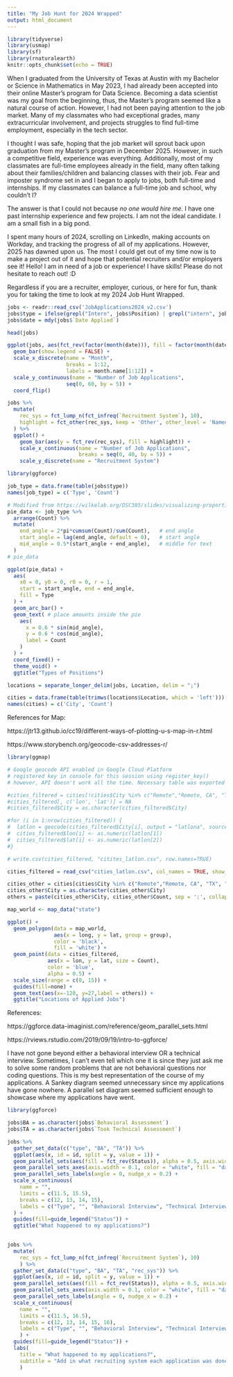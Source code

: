 ```yaml
---
title: "My Job Hunt for 2024 Wrapped"
output: html_document
---
```


```r
library(tidyverse)
library(usmap)
library(sf)
library(rnaturalearth)
knitr::opts_chunk$set(echo = TRUE)
```

When I graduated from the University of Texas at Austin with my Bachelor or Science in Mathematics in May 2023, I had already been accepted into their online Master's program for Data Science. Becoming a data scientist was my goal from the beginning, thus, the Master's program seemed like a natural course of action. However, I had not been paying attention to the job market. Many of my classmates who had exceptional grades, many extracurricular involvement, and projects struggles to find full-time employment, especially in the tech sector. 

I thought I was safe, hoping that the job market will sprout back upon graduation from my Master's program in December 2025. However, in such a competitive field, experience was everything. Additionally, most of my classmates are full-time employees already in the field, many often talking about their families/children and balancing classes with their job. Fear and imposter syndrome set in and I began to apply to jobs, both full-time and internships. If my classmates can balance a full-time job and school, why couldn't I?

The answer is that I could not because *no one would hire me*. I have one past internship experience and few projects. I am not the ideal candidate. I am a small fish in a big pond. 

I spent many hours of 2024, scrolling on LinkedIn, making accounts on Workday, and tracking the progress of all of my applications. However, 2025 has dawned upon us. The most I could get out of my time now is to make a project out of it and hope that potential recruiters and/or employers see it! Hello! I am in need of a job or experience! I have skills! Please do not hesitate to reach out! :D 

Regardless if you are a recruiter, employer, curious, or here for fun, thank you for taking the time to look at my 2024 Job Hunt Wrapped. 

```r
jobs <- readr::read_csv('JobApplications2024_v2.csv')
jobs$type = ifelse(grepl("Intern", jobs$Position) | grepl("intern", jobs$Position), "Internship", "Full time")
jobs$date = mdy(jobs$`Date Applied`)

head(jobs)
```

```r
ggplot(jobs, aes(fct_rev(factor(month(date))), fill = factor(month(date)))) +
  geom_bar(show.legend = FALSE) + 
  scale_x_discrete(name = "Month",
                   breaks = 1:12, 
                   labels = month.name[1:12]) +
  scale_y_continuous(name = "Number of Job Applications",
                   seq(0, 60, by = 5)) +
  coord_flip() 
```

```r
jobs %>%
  mutate(
    rec_sys = fct_lump_n(fct_infreq(`Recruitment System`), 10),
    highlight = fct_other(rec_sys, keep = 'Other', other_level = 'Named')
  ) %>%
  ggplot() +
    geom_bar(aes(y = fct_rev(rec_sys), fill = highlight)) + 
    scale_x_continuous(name = "Number of Job Applications",
                       breaks = seq(0, 40, by = 5)) + 
    scale_y_discrete(name = "Recruitment System")
```

```r
library(ggforce)

job_type = data.frame(table(jobs$type))
names(job_type) = c('Type', 'Count')

# Modified from https://wilkelab.org/DSC385/slides/visualizing-proportions.html
pie_data <- job_type %>%
  arrange(Count) %>% 
  mutate(
    end_angle = 2*pi*cumsum(Count)/sum(Count),   # end angle 
    start_angle = lag(end_angle, default = 0),   # start angle
    mid_angle = 0.5*(start_angle + end_angle),   # middle for text
  )
# pie_data

ggplot(pie_data) +
  aes(
    x0 = 0, y0 = 0, r0 = 0, r = 1,
    start = start_angle, end = end_angle,
    fill = Type
  ) +
  geom_arc_bar() +
  geom_text( # place amounts inside the pie
    aes(
      x = 0.6 * sin(mid_angle),
      y = 0.6 * cos(mid_angle),
      label = Count
    )
  ) +
  coord_fixed() +
  theme_void() +
  ggtitle("Types of Positions")
```

```r
locations = separate_longer_delim(jobs, Location, delim = ";")

cities = data.frame(table(trimws(locations$Location, which = 'left')))
names(cities) = c('City', 'Count')
```

References for Map:

https://jtr13.github.io/cc19/different-ways-of-plotting-u-s-map-in-r.html 

https://www.storybench.org/geocode-csv-addresses-r/ 

```r
library(ggmap)

# Google geocode API enabled in Google Cloud Platform
# registered key in console for this session using register_key()
# however, API doesn't work all the time. Necessary table was exported to CSV - see cities_latlon.csv

#cities_filtered = cities[!cities$City %in% c("Remote","Remote, CA", "TX", "Various"),] 
#cities_filtered[, c('lon', 'lat')] = NA
#cities_filtered$City = as.character(cities_filtered$City)

#for (i in 1:nrow(cities_filtered)) {
#  latlon = geocode(cities_filtered$City[i], output = "latlona", source = "google")
#  cities_filtered$lon[i] <- as.numeric(latlon[1])
#  cities_filtered$lat[i] <- as.numeric(latlon[2])
#}

# write.csv(cities_filtered, "citites_latlon.csv", row.names=TRUE)

cities_filtered = read_csv("cities_latlon.csv", col_names = TRUE, show_col_types = FALSE)

cities_other = cities[cities$City %in% c("Remote","Remote, CA", "TX", "Various"),] 
cities_other$City = as.character(cities_other$City)
others = paste(cities_other$City, cities_other$Count, sep = ':', collapse = '\n')

map_world <- map_data("state")

ggplot() +
  geom_polygon(data = map_world, 
               aes(x = long, y = lat, group = group), 
               color = 'black', 
               fill = 'white') +
  geom_point(data = cities_filtered, 
             aes(x = lon, y = lat, size = Count), 
             color = 'blue', 
             alpha = 0.5) + 
  scale_size(range = c(0, 15)) +
  guides(fill=none) +
  geom_text(aes(x=-120, y=27,label = others)) +
  ggtitle("Locations of Applied Jobs")
```

References:

https://ggforce.data-imaginist.com/reference/geom_parallel_sets.html

https://rviews.rstudio.com/2019/09/19/intro-to-ggforce/

I have not gone beyond either a behavioral interview OR a technical interview. Sometimes, I can't even tell which one it is since they just ask me to solve some random problems that are not behavioral questions nor coding questions. This is my best representation of the course of my applications. A Sankey diagram seemed unnecessary since my applications have gone nowhere. A parallel set diagram seemed sufficient enough to showcase where my applications have went.

```r
library(ggforce)

jobs$BA = as.character(jobs$`Behavioral Assessment`)
jobs$TA = as.character(jobs$`Took Technical Assessment`)

jobs %>%
  gather_set_data(c("type", "BA", "TA")) %>%
  ggplot(aes(x, id = id, split = y, value = 1)) +
  geom_parallel_sets(aes(fill = fct_rev(Status)), alpha = 0.5, axis.width = 0.1) +
  geom_parallel_sets_axes(axis.width = 0.1, color = "white", fill = "darkgrey") +
  geom_parallel_sets_labels(angle = 0, nudge_x = 0.2) +
  scale_x_continuous(
    name = "",
    limits = c(11.5, 15.5),
    breaks = c(12, 13, 14, 15),
    labels = c("Type", "", "Behavioral Interview", "Technical Interview")
  ) +
  guides(fill=guide_legend("Status")) +
  ggtitle("What happened to my applications?")
  
```


```r
jobs %>%
  mutate(
    rec_sys = fct_lump_n(fct_infreq(`Recruitment System`), 10)
    ) %>%
  gather_set_data(c("type", "BA", "TA", "rec_sys")) %>%
  ggplot(aes(x, id = id, split = y, value = 1)) +
  geom_parallel_sets(aes(fill = fct_rev(Status)), alpha = 0.5, axis.width = 0.1) +
  geom_parallel_sets_axes(axis.width = 0.1, color = "white", fill = "darkgrey") +
  geom_parallel_sets_labels(angle = 0, nudge_x = 0.2) +
  scale_x_continuous(
    name = "",
    limits = c(11.5, 16.5),
    breaks = c(12, 13, 14, 15, 16),
    labels = c("Type", "", "Behavioral Interview", "Technical Interview", "Recruitment System")
    ) +
  guides(fill=guide_legend("Status")) +
  labs(
    title = "What happened to my applications?", 
    subtitle = "Add in what recruiting system each application was done with"
    )
```


